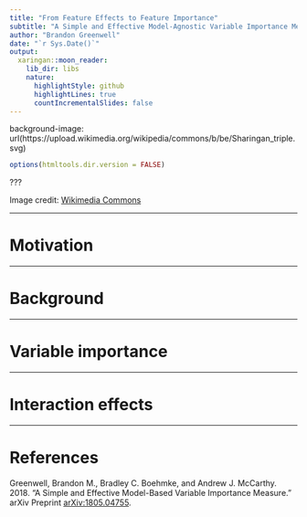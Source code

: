 ```yaml
---
title: "From Feature Effects to Feature Importance"
subtitle: "A Simple and Effective Model-Agnostic Variable Importance Measure"
author: "Brandon Greenwell"
date: "`r Sys.Date()`"
output:
  xaringan::moon_reader:
    lib_dir: libs
    nature:
      highlightStyle: github
      highlightLines: true
      countIncrementalSlides: false
---
```


background-image: url(https://upload.wikimedia.org/wikipedia/commons/b/be/Sharingan_triple.svg)

```r
options(htmltools.dir.version = FALSE)
```

???

Image credit: [Wikimedia Commons](https://commons.wikimedia.org/wiki/File:Sharingan_triple.svg)


---

# Motivation


---

# Background


---

# Variable importance


---

# Interaction effects


---

# References

Greenwell, Brandon M., Bradley C. Boehmke, and Andrew J. McCarthy. 2018. "A Simple and Effective Model-Based Variable Importance Measure." arXiv Preprint [arXiv:1805.04755](https://arxiv.org/abs/1805.04755).
